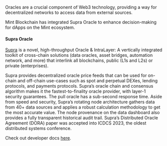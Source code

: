 Oracles are a crucial component of Web3 technology, providing a way for decentralized networks to access data from external sources.  

Mint Blockchain has integrated Supra Oracle to enhance decision-making for dApps on the Mint ecosystem.  

#### Supra Oracle

[Supra](https://supra.com) is a novel, high-throughput Oracle & IntraLayer: A vertically integrated toolkit of cross-chain solutions (data oracles, asset bridges, automation network, and more) that interlink all blockchains, public (L1s and L2s) or private (enterprises).

Supra provides decentralized oracle price feeds that can be used for on-chain and off-chain use-cases such as spot and perpetual DEXes, lending protocols, and payments protocols. Supra’s oracle chain and consensus algorithm makes it the fastest-to-finality oracle provider, with layer-1 security guarantees. The pull oracle has a sub-second response time. Aside from speed and security, Supra’s rotating node architecture gathers data from 40+ data sources and applies a robust calculation methodology to get the most accurate value. The node provenance on the data dashboard also provides a fully transparent historical audit trail. Supra’s Distributed Oracle Agreement (DORA) paper was accepted into ICDCS 2023, the oldest distributed systems conference.

Check out developer docs [here](https://supra.com/docs/overview/).